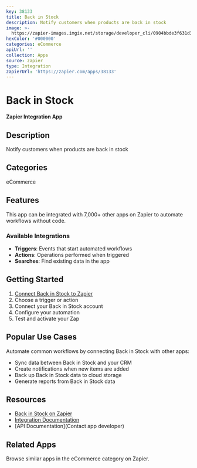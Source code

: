 ```yaml
---
key: 38133
title: Back in Stock
description: Notify customers when products are back in stock
image: >-
  https://zapier-images.imgix.net/storage/developer_cli/0904bbde3f631d3714250e4d8ffc873b.png?auto=format%2Ccompress&ixlib=python-3.0.0&q=50
hexColor: '#000000'
categories: eCommerce
apiUrl: ''
collection: Apps
source: zapier
type: Integration
zapierUrl: 'https://zapier.com/apps/38133'
---
```

# Back in Stock

**Zapier Integration App**

## Description

Notify customers when products are back in stock

## Categories

eCommerce

## Features

This app can be integrated with 7,000+ other apps on Zapier to automate workflows without code.

### Available Integrations

- **Triggers**: Events that start automated workflows
- **Actions**: Operations performed when triggered
- **Searches**: Find existing data in the app

## Getting Started

1. [Connect Back in Stock to Zapier](https://zapier.com/apps/38133)
2. Choose a trigger or action
3. Connect your Back in Stock account
4. Configure your automation
5. Test and activate your Zap

## Popular Use Cases

Automate common workflows by connecting Back in Stock with other apps:

- Sync data between Back in Stock and your CRM
- Create notifications when new items are added
- Back up Back in Stock data to cloud storage
- Generate reports from Back in Stock data

## Resources

- [Back in Stock on Zapier](https://zapier.com/apps/38133)
- [Integration Documentation](https://zapier.com/apps/38133/integrations)
- [API Documentation](Contact app developer)

## Related Apps

Browse similar apps in the eCommerce category on Zapier.
